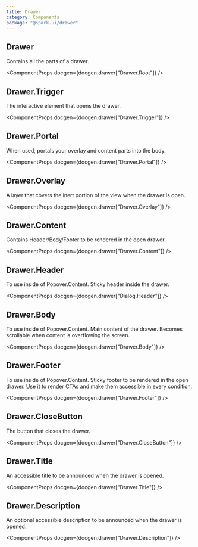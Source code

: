 ```yaml
---
title: Drawer
category: Components
package: "@spark-ui/drawer"
---
```



<ComponentMenu slug="drawer" />

## Drawer

Contains all the parts of a drawer.

<ComponentProps docgen={docgen.drawer["Drawer.Root"]} />

## Drawer.Trigger

The interactive element that opens the drawer.

<ComponentProps docgen={docgen.drawer["Drawer.Trigger"]} />

## Drawer.Portal

When used, portals your overlay and content parts into the body.

<ComponentProps docgen={docgen.drawer["Drawer.Portal"]} />

## Drawer.Overlay

A layer that covers the inert portion of the view when the drawer is open.

<ComponentProps docgen={docgen.drawer["Drawer.Overlay"]} />

## Drawer.Content

Contains Header/Body/Footer to be rendered in the open drawer.

<ComponentProps docgen={docgen.drawer["Drawer.Content"]} />

## Drawer.Header

To use inside of Popover.Content. Sticky header inside the drawer.

<ComponentProps docgen={docgen.drawer["Dialog.Header"]} />

## Drawer.Body

To use inside of Popover.Content. Main content of the drawer. Becomes scrollable when content is overflowing the screen.

<ComponentProps docgen={docgen.drawer["Drawer.Body"]} />

## Drawer.Footer

To use inside of Popover.Content. Sticky footer to be rendered in the open drawer. Use it to render CTAs and make them accessible in every condition.

<ComponentProps docgen={docgen.drawer["Drawer.Footer"]} />

## Drawer.CloseButton

The button that closes the drawer.

<ComponentProps docgen={docgen.drawer["Drawer.CloseButton"]} />

## Drawer.Title

An accessible title to be announced when the drawer is opened.

<ComponentProps docgen={docgen.drawer["Drawer.Title"]} />

## Drawer.Description

An optional accessible description to be announced when the drawer is opened.

<ComponentProps docgen={docgen.drawer["Drawer.Description"]} />



